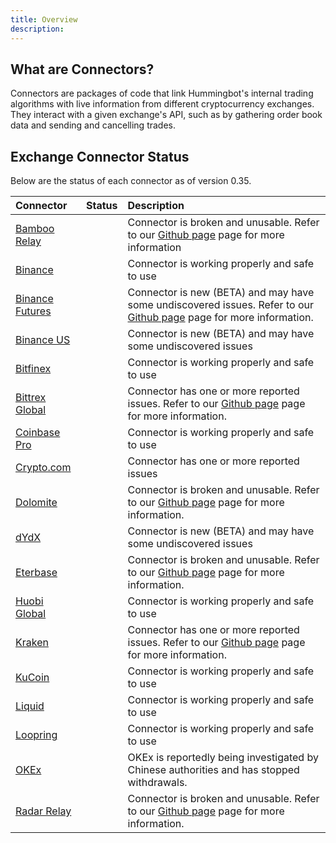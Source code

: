 ```yaml
---
title: Overview
description:
---
```



## What are Connectors?

Connectors are packages of code that link Hummingbot's internal trading algorithms with live information from different cryptocurrency exchanges. They interact with a given exchange's API, such as by gathering order book data and sending and cancelling trades.

## Exchange Connector Status

Below are the status of each connector as of version 0.35.

| Connector                                               |                   Status                   | Description                                                                                                                                                               |
| :------------------------------------------------------ | :----------------------------------------: | :------------------------------------------------------------------------------------------------------------------------------------------------------------------------ |
| [Bamboo Relay](/exchange-connectors/bamboo-relay)       |  <StatusCircle color="red" font="25px"/>   | Connector is broken and unusable. Refer to our [Github page](https://github.com/CoinAlpha/hummingbot/issues/2055) page for more information                               |
| [Binance](/exchange-connectors/binance)                 | <StatusCircle color="green" font="25px"/>  | Connector is working properly and safe to use                                                                                                                             |
| [Binance Futures](/exchange-connectors/binance-futures) | <StatusCircle color="yellow" font="25px"/> | Connector is new (BETA) and may have some undiscovered issues. Refer to our [Github page](https://github.com/CoinAlpha/hummingbot/issues/2596) page for more information. |
| [Binance US](/exchange-connectors/binance-us)           | <StatusCircle color="yellow" font="25px"/> | Connector is new (BETA) and may have some undiscovered issues                                                                                                             |
| [Bitfinex](/exchange-connectors/bitfinex)               | <StatusCircle color="green" font="25px"/>  | Connector is working properly and safe to use                                                                                                                             |
| [Bittrex Global](/exchange-connectors/bittrex)          | <StatusCircle color="yellow" font="25px"/> | Connector has one or more reported issues. Refer to our [Github page](https://github.com/CoinAlpha/hummingbot/labels/bittrex) page for more information.                  |
| [Coinbase Pro](/exchange-connectors/coinbase)           | <StatusCircle color="green" font="25px"/>  | Connector is working properly and safe to use                                                                                                                             |
| [Crypto.com](/exchange-connectors/crypto-com)           | <StatusCircle color="yellow" font="25px"/> | Connector has one or more reported issues                                                                                                                                 |
| [Dolomite](/exchange-connectors/Dolomite)               |  <StatusCircle color="red" font="25px"/>   | Connector is broken and unusable. Refer to our [Github page](https://github.com/CoinAlpha/hummingbot/issues/1687) page for more information.                              |
| [dYdX](/exchange-connectors/dydx)                       | <StatusCircle color="yellow" font="25px"/> | Connector is new (BETA) and may have some undiscovered issues                                                                                                             |
| [Eterbase](/exchange-connectors/eterbase)               |  <StatusCircle color="red" font="25px"/>   | Connector is broken and unusable. Refer to our [Github page](https://github.com/CoinAlpha/hummingbot/labels/eterbase) page for more information.                          |
| [Huobi Global](/exchange-connectors/huobi)              | <StatusCircle color="green" font="25px"/>  | Connector is working properly and safe to use                                                                                                                             |
| [Kraken](/exchange-connectors/kraken)                   | <StatusCircle color="yellow" font="25px"/> | Connector has one or more reported issues. Refer to our [Github page](https://github.com/CoinAlpha/hummingbot/labels/kraken) page for more information.                   |
| [KuCoin](/exchange-connectors/kucoin)                   | <StatusCircle color="green" font="25px"/>  | Connector is working properly and safe to use                                                                                                                             |
| [Liquid](/exchange-connectors/liquid)                   | <StatusCircle color="green" font="25px"/>  | Connector is working properly and safe to use                                                                                                                             |
| [Loopring](/exchange-connectors/loopring)               | <StatusCircle color="green" font="25px"/>  | Connector is working properly and safe to use                                                                                                                             |
| [OKEx](/exchange-connectors/okex)                       |  <StatusCircle color="red" font="25px"/>   | OKEx is reportedly being investigated by Chinese authorities and has stopped withdrawals.                                                                                 |
| [Radar Relay](/exchange-connectors/radar-relay)         |  <StatusCircle color="red" font="25px"/>   | Connector is broken and unusable. Refer to our [Github page](https://github.com/CoinAlpha/hummingbot/labels/radar%20relay) page for more information.                     |
